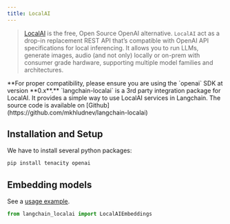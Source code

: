 ```yaml
---
title: LocalAI
---
```


>[LocalAI](https://localai.io/) is the free, Open Source OpenAI alternative.
> `LocalAI` act as a drop-in replacement REST API that’s compatible with OpenAI API
> specifications for local inferencing. It allows you to run LLMs, generate images,
> audio (and not only) locally or on-prem with consumer grade hardware,
> supporting multiple model families and architectures.

<Warning>
**For proper compatibility, please ensure you are using the `openai` SDK at version **0.x**.**
</Warning>

<Info>
`langchain-localai` is a 3rd party integration package for LocalAI. It provides a simple way to use LocalAI services in Langchain.
The source code is available on [Github](https://github.com/mkhludnev/langchain-localai)
</Info>

## Installation and Setup

We have to install several python packages:

```bash
pip install tenacity openai
```


## Embedding models

See a [usage example](/oss/javascript/integrations/text_embedding/localai).

```python
from langchain_localai import LocalAIEmbeddings
```
